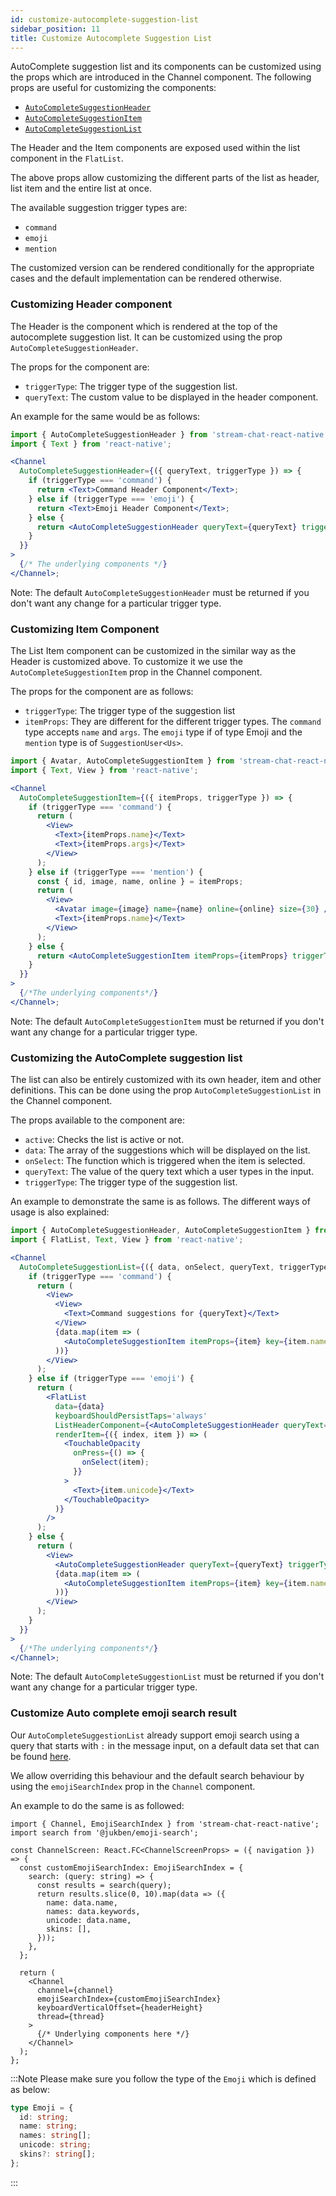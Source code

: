 ```yaml
---
id: customize-autocomplete-suggestion-list
sidebar_position: 11
title: Customize Autocomplete Suggestion List
---
```


AutoComplete suggestion list and its components can be customized using the props which are introduced in the Channel component.
The following props are useful for customizing the components:

- [`AutoCompleteSuggestionHeader`](../core-components/channel.mdx#autocompletesuggestionheader)
- [`AutoCompleteSuggestionItem`](../core-components/channel.mdx#autocompletesuggestionitem)
- [`AutoCompleteSuggestionList`](../core-components/channel.mdx#autocompletesuggestionlist)

The Header and the Item components are exposed used within the list component in the `FlatList`.

The above props allow customizing the different parts of the list as header, list item and the entire list at once.

The available suggestion trigger types are:

- `command`
- `emoji`
- `mention`

The customized version can be rendered conditionally for the appropriate cases and the default implementation can be rendered otherwise.

### Customizing Header component

The Header is the component which is rendered at the top of the autocomplete suggestion list. It can be customized using the prop `AutoCompleteSuggestionHeader`.

The props for the component are:

- `triggerType`: The trigger type of the suggestion list.
- `queryText`: The custom value to be displayed in the header component.

An example for the same would be as follows:

```jsx
import { AutoCompleteSuggestionHeader } from 'stream-chat-react-native';
import { Text } from 'react-native';

<Channel
  AutoCompleteSuggestionHeader={({ queryText, triggerType }) => {
    if (triggerType === 'command') {
      return <Text>Command Header Component</Text>;
    } else if (triggerType === 'emoji') {
      return <Text>Emoji Header Component</Text>;
    } else {
      return <AutoCompleteSuggestionHeader queryText={queryText} triggerType={triggerType} />;
    }
  }}
>
  {/* The underlying components */}
</Channel>;
```

Note: The default `AutoCompleteSuggestionHeader` must be returned if you don't want any change for a particular trigger type.

### Customizing Item Component

The List Item component can be customized in the similar way as the Header is customized above. To customize it we use the `AutoCompleteSuggestionItem` prop in the Channel component.

The props for the component are as follows:

- `triggerType`: The trigger type of the suggestion list
- `itemProps`: They are different for the different trigger types. The `command` type accepts `name` and `args`. The `emoji` type if of type Emoji and the `mention` type is of `SuggestionUser<Us>`.

```jsx
import { Avatar, AutoCompleteSuggestionItem } from 'stream-chat-react-native';
import { Text, View } from 'react-native';

<Channel
  AutoCompleteSuggestionItem={({ itemProps, triggerType }) => {
    if (triggerType === 'command') {
      return (
        <View>
          <Text>{itemProps.name}</Text>
          <Text>{itemProps.args}</Text>
        </View>
      );
    } else if (triggerType === 'mention') {
      const { id, image, name, online } = itemProps;
      return (
        <View>
          <Avatar image={image} name={name} online={online} size={30} />
          <Text>{itemProps.name}</Text>
        </View>
      );
    } else {
      return <AutoCompleteSuggestionItem itemProps={itemProps} triggerType={triggerType} />;
    }
  }}
>
  {/*The underlying components*/}
</Channel>;
```

Note: The default `AutoCompleteSuggestionItem` must be returned if you don't want any change for a particular trigger type.

### Customizing the AutoComplete suggestion list

The list can also be entirely customized with its own header, item and other definitions. This can be done using the prop `AutoCompleteSuggestionList` in the Channel component.

The props available to the component are:

- `active`: Checks the list is active or not.
- `data`: The array of the suggestions which will be displayed on the list.
- `onSelect`: The function which is triggered when the item is selected.
- `queryText`: The value of the query text which a user types in the input.
- `triggerType`: The trigger type of the suggestion list.

An example to demonstrate the same is as follows. The different ways of usage is also explained:

```jsx
import { AutoCompleteSuggestionHeader, AutoCompleteSuggestionItem } from 'stream-chat-react-native';
import { FlatList, Text, View } from 'react-native';

<Channel
  AutoCompleteSuggestionList={({ data, onSelect, queryText, triggerType }) => {
    if (triggerType === 'command') {
      return (
        <View>
          <View>
            <Text>Command suggestions for {queryText}</Text>
          </View>
          {data.map(item => (
            <AutoCompleteSuggestionItem itemProps={item} key={item.name} triggerType={triggerType} />
          ))}
        </View>
      );
    } else if (triggerType === 'emoji') {
      return (
        <FlatList
          data={data}
          keyboardShouldPersistTaps='always'
          ListHeaderComponent={<AutoCompleteSuggestionHeader queryText={queryText} triggerType={triggerType} />}
          renderItem={({ index, item }) => (
            <TouchableOpacity
              onPress={() => {
                onSelect(item);
              }}
            >
              <Text>{item.unicode}</Text>
            </TouchableOpacity>
          )}
        />
      );
    } else {
      return (
        <View>
          <AutoCompleteSuggestionHeader queryText={queryText} triggerType={triggerType} />
          {data.map(item => (
            <AutoCompleteSuggestionItem itemProps={item} key={item.name} triggerType={triggerType} />
          ))}
        </View>
      );
    }
  }}
>
  {/*The underlying components*/}
</Channel>;
```

Note: The default `AutoCompleteSuggestionList` must be returned if you don't want any change for a particular trigger type.

### Customize Auto complete emoji search result

Our `AutoCompleteSuggestionList` already support emoji search using a query that starts with `:` in the message input, on a default data set that can be found [here](https://github.com/GetStream/stream-chat-react-native/blob/develop/package/src/emoji-data/compiled.ts).

We allow overriding this behaviour and the default search behaviour by using the `emojiSearchIndex` prop in the `Channel` component.

An example to do the same is as followed:

```tsx
import { Channel, EmojiSearchIndex } from 'stream-chat-react-native';
import search from '@jukben/emoji-search';

const ChannelScreen: React.FC<ChannelScreenProps> = ({ navigation }) => {
  const customEmojiSearchIndex: EmojiSearchIndex = {
    search: (query: string) => {
      const results = search(query);
      return results.slice(0, 10).map(data => ({
        name: data.name,
        names: data.keywords,
        unicode: data.name,
        skins: [],
      }));
    },
  };

  return (
    <Channel
      channel={channel}
      emojiSearchIndex={customEmojiSearchIndex}
      keyboardVerticalOffset={headerHeight}
      thread={thread}
    >
      {/* Underlying components here */}
    </Channel>
  );
};
```

:::Note
Please make sure you follow the type of the `Emoji` which is defined as below:

```ts
type Emoji = {
  id: string;
  name: string;
  names: string[];
  unicode: string;
  skins?: string[];
};
```

:::
